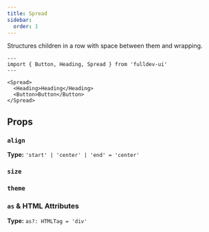 ```yaml
---
title: Spread
sidebar:
  order: 1
---
```



Structures children in a row with space between them and wrapping.

```astro live
---
import { Button, Heading, Spread } from 'fulldev-ui'
---

<Spread>
  <Heading>Heading</Heading>
  <Button>Button</Button>
</Spread>
```

## Props

### `align`

**Type:** `'start' | 'center' | 'end' = 'center'`

### `size`

<SizeProp />

### `theme`

<ThemeProp />

### `as` & HTML Attributes

**Type:** `as?: HTMLTag = 'div'`

<AsProp />
